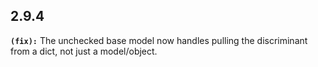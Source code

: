 ## 2.9.4
**`(fix):`** The unchecked base model now handles pulling the discriminant from a dict, not just a model/object.


